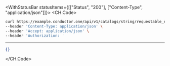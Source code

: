 

<WithStatusBar statusItems={[["Status", "200"], ["Content-Type", "application/json"]]}>
  <CH.Code>
  ```bash Example Request
  curl https://example.conductor.one/api/v1/catalogs/string/requestable_entries \
--header 'Content-Type: application/json' \
--header 'Accept: application/json' \
--header 'Authorization: '
  ```
  ---

  ```json Example Response
  {}
  ```
  </CH.Code>
</WithStatusBar>
